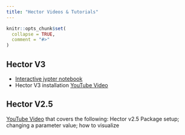 ```yaml
---
title: "Hector Videos & Tutorials"
---
```


```r
knitr::opts_chunk$set(
  collapse = TRUE,
  comment = "#>"
)
```

## Hector V3 

* [Interactive jypter notebook](https://hector.msdlive.org/)
* Hector V3 installation [YouTube Video](https://www.youtube.com/watch?v=Pg3WY8wg1cY)


## Hector V2.5

[YouTube Video](https://www.youtube.com/watch?v=EFJS-buvGN8) that covers the following: Hector v2.5 Package setup; changing a parameter value; how to visualize

